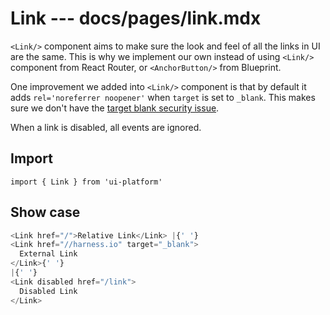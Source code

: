 # Link --- docs/pages/link.mdx

`<Link/>` component aims to make sure the look and feel of all the links in UI are the same. This is why we implement our own instead of using `<Link/>` component from React Router, or `<AnchorButton/>` from Blueprint.

One improvement we added into `<Link/>` component is that by default it adds `rel='noreferrer noopener'` when `target` is set to `_blank`. This makes sure we don't have the [target blank security issue](https://github.com/yannickcr/eslint-plugin-react/blob/master/docs/rules/jsx-no-target-blank.md).

When a link is disabled, all events are ignored.

## Import

```
import { Link } from 'ui-platform'
```

## Show case

```js live=true
<Link href="/">Relative Link</Link> |{' '}
<Link href="//harness.io" target="_blank">
  External Link
</Link>{' '}
|{' '}
<Link disabled href="/link">
  Disabled Link
</Link>
```
